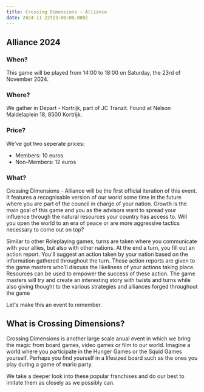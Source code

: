 ```yaml
---
title: Crossing Dimensions - Alliance
date: 2024-11-22T23:00:00.000Z
---
```


## Alliance 2024

### When?

This game will be played from 14:00 to 18:00 on Saturday, the 23rd of November 2024.

### Where?

We gather in Depart - Kortrijk, part of JC Tranzit. Found at Nelson Maldelaplein 18, 8500 Kortrijk.

### Price?

We've got two seperate prices:

* Members: 10 euros
* Non-Members: 12 euros

### What?

Crossing Dimensions - Alliance will be the first official iteration of this event. It features a recognisable version of our world some time in the future where you are part of the council in charge of your nation. Growth is the main goal of this game and you as the advisors want to spread your influence through the natural resources your country has access to. Will you open the world to an era of peace or are more aggressive tactics necessary to come out on top?

Similar to other Roleplaying games, turns are taken where you communicate with your allies, but also with other nations. At the end a turn, you fill out an action report. You'll suggest an action taken by your nation based on the information gathered throughout the turn. These action reports are given to the game masters who'll discuss the likeliness of your actions taking place. Resources can be used to empower the success of these action. The game masters will try and create an interesting story with twists and turns while also giving thought to the various strategies and alliances forged throughout the game

Let's make this an event to remember.

## What is Crossing Dimensions?

Crossing Dimensions is another large scale anual event in which we bring the magic from board games, video games or film to our world. Imagine a world where you participate in the Hunger Games or the Squid Games yourself. Perhaps you find yourself in a lifesized board such as the ones you play during a game of mario party.

We take a deeper look into these popular franchises and do our best to imitate them as closely as we possibly can.

